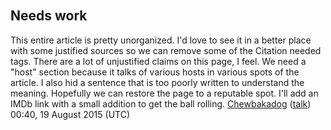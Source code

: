 <article id="17819429" title=Talk:Full Frontal Fashion>
	<talkpage id="17819429" title="Talk:Full Frontal Fashion">
{{WikiProject Television | class= | priority=low | needs-infobox = no}}

== Needs work ==

This entire article is pretty unorganized. I'd love to see it in a better place with some justified sources so we can remove some of the Citation needed tags. There are a lot of unjustified claims on this page, I feel. We need a &quot;host&quot; section because it talks of various hosts in various spots of the article. I also hid a sentence that is too poorly written to understand the meaning. Hopefully we can restore the page to a reputable spot. I'll add an IMDb link with a small addition to get the ball rolling. [[User:Chewbakadog|Chewbakadog]] ([[User talk:Chewbakadog|talk]]) 00:40, 19 August 2015 (UTC)
	</talkpage>
</article>